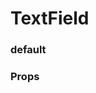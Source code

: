 
<Meta title="TextField" component={TextField} />

# TextField

### default

<Preview withToolbar>
  <Story name="default">
    <TextField
      marginBottom="size:008"
      labelPosition="top"
      label="Email"
      placeholder="Your Email"
      type="email"
      borderColor="red"
      isRequired
    />
    <TextField
      marginBottom="size:008"
      labelPosition="top"
      label="First Name"
      placeholder="First Name"
      type="text"
    />
    <TextField
      marginBottom="size:008"
      labelPosition="top"
      label="Last Name"
      placeholder="Last Name"
      type="text"
    />
    <TextField
      marginBottom="size:008"
      labelPosition="side"
      label="Password"
      placeholder="Your Password"
      type="password"
    />
    <TextField
      marginBottom="size:008"
      labelPosition="side"
      label="Confirm Password"
      placeholder="Password Confirmation"
      type="password"
    />
  </Story>
</Preview>

### Props

<Props of={TextField} />
